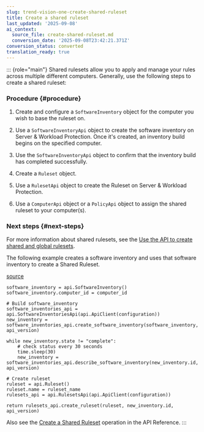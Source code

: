 ```yaml
---
slug: trend-vision-one-create-shared-ruleset
title: Create a shared ruleset
last_updated: '2025-09-08'
ai_context:
  source_file: create-shared-ruleset.md
  conversion_date: '2025-09-08T23:42:21.371Z'
conversion_status: converted
translation_ready: true
---
```


::: {role="main"}
Shared rulesets allow you to apply and manage your rules across multiple different computers. Generally, use the following steps to create a shared ruleset:

### Procedure {#procedure}

1.  Create and configure a `SoftwareInventory` object for the computer you wish to base the ruleset on.

2.  Use a `SoftwareInventoryApi` object to create the software inventory on Server & Workload Protection. Once it's created, an inventory build begins on the specified computer.

3.  Use the `SoftwareInventoryApi` object to confirm that the inventory build has completed successfully.

4.  Create a `Ruleset` object.

5.  Use a `RulesetApi` object to create the Ruleset on Server & Workload Protection.

6.  Use a `ComputerApi` object or a `PolicyApi` object to assign the shared ruleset to your computer(s).

### Next steps {#next-steps}

For more information about shared rulesets, see the [Use the API to create shared and global rulesets](api-shared-global-rulesets.mdx).

The following example creates a software inventory and uses that software inventory to create a Shared Ruleset.

[source](https://github.com/deep-security/automation-center-sdk-samples/blob/master/python/src/application_control_examples.py)

``` codeblock
software_inventory = api.SoftwareInventory()
software_inventory.computer_id = computer_id

# Build software_inventory
software_inventories_api = api.SoftwareInventoriesApi(api.ApiClient(configuration))
new_inventory = software_inventories_api.create_software_inventory(software_inventory, api_version)

while new_inventory.state != "complete":
    # check status every 30 seconds
    time.sleep(30)
    new_inventory = software_inventories_api.describe_software_inventory(new_inventory.id, api_version)

# Create ruleset
ruleset = api.Ruleset()
ruleset.name = ruleset_name
rulesets_api = api.RulesetsApi(api.ApiClient(configuration))

return rulesets_api.create_ruleset(ruleset, new_inventory.id, api_version)
```

Also see the [Create a Shared Ruleset](https://automation.trendmicro.com/cloudone/workload-security/) operation in the API Reference.
:::
